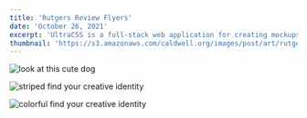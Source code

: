 ```yaml
---
title: 'Rutgers Review Flyers'
date: 'October 26, 2021'
excerpt: 'UltraCSS is a full-stack web application for creating mockups and graphics with CSS.'
thumbnail: 'https://s3.amazonaws.com/caldwell.org/images/post/art/rutgers-review-flyers/thumbnail.svg'
---
```


<PrintPageContainer>
<Image 
    src="https://s3.amazonaws.com/caldwell.org/images/post/art/rutgers-review-flyers/look-at-this-cute-dog.png" 
    alt="look at this cute dog" 
    caption="Spring 2018"
/>

<Image
    src="https://s3.amazonaws.com/caldwell.org/images/post/art/rutgers-review-flyers/striped-find-your-creative-identity.png"
    alt="striped find your creative identity"
    caption="Fall 2018"
/>

<Image
    src="https://s3.amazonaws.com/caldwell.org/images/post/art/rutgers-review-flyers/colorful-find-your-creative-identity.png"
    alt="colorful find your creative identity"
    caption="Spring 2019"
/>
</PrintPageContainer>